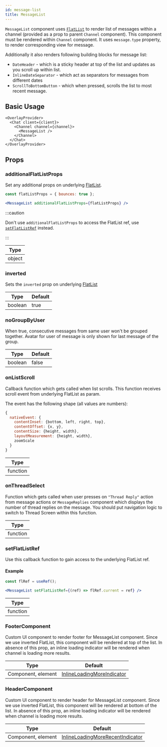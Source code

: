 ```yaml
---
id: message-list
title: MessageList
---
```


`MessageList` component uses [`FlatList`](https://reactnative.dev/docs/flatlist) to render list of messages within a channel (provided as a prop to parent `Channel` component).
This component must be rendered within `Channel` component. It uses `message.type` property, to render corresponding view for message.

Additionally it also renders following building blocks for message list:

- `DateHeader` - which is a sticky header at top of the list and updates as you scroll up within list.
- `InlineDateSeparator` - which act as separators for messages from different dates
- `ScrollToBottomButton` - which when pressed, scrolls the list to most recent message.

## Basic Usage

```tsx
<OverlayProvider>
  <Chat client={client}>
    <Channel channel={channel}>
      <MessageList />
    </Channel>
  </Chat>
</OverlayProvider>
```

## Props

### additionalFlatListProps

Set any additional props on underlying [FlatList](https://reactnative.dev/docs/flatlist#props).

```jsx
const flatListProps = { bounces: true };

<MessageList additionalFlatListProps={flatListProps} />
```

:::caution

Don't use `additionalFlatListProps` to access the FlatList ref, use [`setFlatListRef`](#setflatlistref) instead.

:::

| Type |
| - |
| object |

### inverted

Sets the `inverted` prop on underlying [FlatList](https://reactnative.dev/docs/flatlist#inverted)

| Type | Default |
| - | - |
| boolean | true |

### noGroupByUser

When true, consecutive messages from same user won't be grouped together. Avatar for user of message is only shown for last message of the group.

| Type | Default |
| - | - |
| boolean | false |

### onListScroll

Callback function which gets called when list scrolls. This function receives scroll event from underlying FlatList as param.

The event has the following shape (all values are numbers):

```js
{
  nativeEvent: {
    contentInset: {bottom, left, right, top},
    contentOffset: {x, y},
    contentSize: {height, width},
    layoutMeasurement: {height, width},
    zoomScale
  }
}
```

| Type |
| - |
| function |

### onThreadSelect

Function which gets called when user presses on `"Thread Reply"` action from message actions or `MessageReplies` component which displays the number of thread replies on the message.
You should put navigation logic to switch to Thread Screen within this function.

| Type |
| - |
| function |

### setFlatListRef

Use this callback function to gain access to the underlying FlatList ref.

#### Example

```jsx
const flRef = useRef();

<MessageList setFlatListRef={(ref) => flRef.current = ref} />
```

| Type |
| - |
| function |

<!-- ### threadList

Boolean whether or not the Messages in the MessageList are part of a Thread.

| Type |
| - |
| function | -->

### FooterComponent

Custom UI component to render footer for MessageList component. Since we use inverted FlatList, this component will be rendered at top of the list.
In absence of this prop, an inline loading indicator will be rendered when channel is loading more results.

| Type               | Default      |
| ------------------ | ------------ |
| Component, element | [InlineLoadingMoreIndicator](https://github.com/GetStream/stream-chat-react-native/blob/master/src/components/MessageList/InlineLoadingMoreIndicator.tsx) |

### HeaderComponent

Custom UI component to render header for MessageList component. Since we use inverted FlatList, this component will be rendered at bottom of the list.
In absence of this prop, an inline loading indicator will be rendered when channel is loading more results.

| Type               | Default      |
| ------------------ | ------------ |
| Component, element | [InlineLoadingMoreRecentIndicator](https://github.com/GetStream/stream-chat-react-native/blob/master/src/components/MessageList/InlineLoadingMoreRecentIndicator.tsx) |

